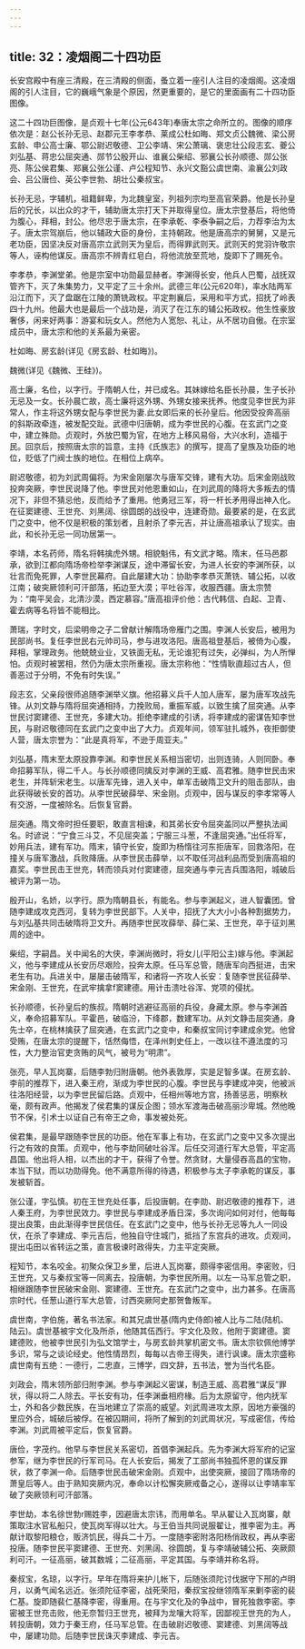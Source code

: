 ```yaml
---
---
---
```

title: 32：凌烟阁二十四功臣
---



长安宫殿中有座三清殿，在三清殿的侧面，蚤立着一座引人注目的凌烟阁。这凌烟阁的引人注目，它的巍峨气象是个原因，然更重要的，是它的里面画有二十四功臣图像。

这二十四功巨图像，是贞观十七年(公元643年)奉唐太宗之命所立的。图像的顺序依次是：赵公长孙无忌、赵郡元王李孝恭、莱成公杜如晦、郑文贞公魏微、梁公房玄龄、申公高士廉、鄂公尉迟敬德、卫公李靖、宋公萧璃、褒忠壮公段志玄、夔公刘弘基、蒋忠公屈突通、郧节公殷开山、谁襄公柴绍、邪襄公长孙顺德、郧公张亮、陈公侯君集、郑襄公张公谨、卢公程知节、永兴文豁公虞世南、渝襄公刘政会、吕公唐俭、英公李世勃、胡壮公秦叔宝。

长孙无忌，字辅机，祖籍鲜卑，为北魏皇室，列祖列宗均至高官荣爵。他是长孙皇后的兄长，以出众的才干，辅助唐太宗打天下并取得皇位。唐太宗登基后，将他倚为腹心，拜相，封公。他尽忠于唐太宗，在李承乾、李泰争嗣之后，力荐李治为太子。唐太宗驾崩后，他以辅政大臣的身份，主持朝政。他是唐高宗的舅舅，又是元老功臣，因坚决反对唐高宗立武则天为皇后，而得罪武则天。武则天的党羽许敬宗等人，诬构他谋反。唐高宗不辨青红皂白，将他流放至荒地，旋即下了赐死令。

李孝恭，李渊堂弟。他是宗室中功勋最显赫者。李渊得长安，他兵人巴蜀，战抚双管齐下，灭了朱集势力，又平定了三十余州。武德三年(公元620年)，率水陆两军沿江而下，灭了盘踞在江陵的萧铣政权。平定荆襄后，采用和平方式，招抚了岭表四十九州。他最大也是最后一个战功是，消灭了在江东的辅公拓政权。他生性豪放奢侈，闲来好两事：游宴和玩女人。然他为人宽恕、礼让，从不居功自傲。在宗室成员中，唐太宗和他的关系最为亲密。

杜如晦、房玄龄(详见《房玄龄、杜如晦》)。

魏微(详见《魏微、王硅》)。

高士廉，名俭，以字行。于隋朝人仕，并已成名。其妹嫁给名臣长孙晨，生子长孙无忌及一女。长孙晨亡故，高士廉将这外甥、外甥女接来抚养。他度见李世民为非常人，作主将这外甥女配与李世民为妻.此女即后来的长孙皇后。他因受投奔高丽的斜斯政牵连，被发配交趾。武德中归唐朝，成为李世民的心腹。在玄武门之变中，建立殊勋。贞观时，外放巴蜀为官，在地方上移风易俗，大兴水利，造福于民。回京后，按照唐太宗的旨意，主持《氏族志》的撰写，提高了皇族及功臣的地位，贬低了门阀士族的地位。在相位上病卒。

尉迟敬德，初为刘武周偏将。为宋金刚屡次与唐军交锋，建有大功。后宋金刚战败投奔突厥，李世民说降了他。李世民对他恩重如山，在刘武周的降将大多叛去的情况下，非但不猜忌他，反而给予了重用。他勇冠三军，将一杆长矛用得出神入化。在征窦建德、王世充、刘黑阔、徐圆朗的战役中，连建奇勋。最要紧的是，在玄武门之变中，他不仅是积极的策划者，且射杀了李元吉，并让唐高祖承认了现实。由此，和长孙无忌一同功居第一。

李靖，本名药师，隋名将韩擒虎外甥。相貌魁伟，有文武才略。隋末，任马邑郡承，欲到江都向隋场帝检举李渊谋反，途中滞留长安，为进人长安的李渊所获，以壮言而免死罪，人李世民幕府。自此屡建大功：协助李孝恭灭萧铣、辅公拓，以收江南；破突厥领利可汗部落，拓边至大漠；平吐谷浑，收服西疆。唐太宗赞为：“南平吴会，北清沙漠，西定慕容。”唐高祖评价他：古代韩信、白起、卫青、霍去病等名将皆不能相比。

萧瑞，字时文，后梁明帝之子二曾献计解隋场帝雁门之围。李渊人长安后，被用为民部尚书。复任李世民右元帅司马，参与进攻洛阳。唐高祖登基后，被倚为心腹，拜相，掌理政务。他兢兢业业，又铁面无私，无论谁犯有过失，必弹纠，为人所惮怕。贞观时被罢相，然仍为唐太宗所重视。唐太宗称他：“性情耿直超过古人，但善恶过于分明，不免有时失误。”

段志玄，父亲段很师追随李渊举义旗。他招募义兵千人加人唐军，屡为唐军攻战先锋。从刘文静与隋将屈突通相持，力挽败局，重振军威，以致生擒了屈突通。从李世民讨窦建德、王世充，多建大功。拒绝李建成的引诱，将李建成的密谋告知李世民，与尉迟敬德同在玄武门之变中出了大力。贞观年间，领军驻扎城外，夜拒御使人营，唐太宗誉为：“此是真将军，不逊于周亚夫。”

刘弘基，隋末至太原投靠李渊。和李世民关系相当密切，出则连骑，人则同卧。奉命招募军队，得二千人。与长孙顺德同擒反对李渊的王威、高君雅。随李世民击宋老生，并阵斩宋老生。以唐军先锋，进入关中，单军击破隋卫文升的阻击部队，由此获得破长安的首功。从李世民破薛举、宋金刚。贞观中，因与谋反的李孝常等人有交游，一度被除名。后恢复官爵。

屈突通。隋文帝时担任要职，敢直言相谏，和其弟长安令屈突盖同以严整执法闻名。时谚说：“宁食三斗艾，不见屈突盖；宁服三斗葱，不逢屈突通。”出任将军，妙用兵法，建有军功。隋末，镇守长安，旋即为杨惰往河东拒唐军，回救洛阳，在撞关与唐军激战，兵败降唐。从李世民击薛举，以不取任河战利品而受到唐高祖的嘉奖。李世民击王世充，转而领兵对付窦建德，屈突通与李元吉兵围洛阳，城破后被评为第一功。

殷开山，名娇，以字行。原为隋朝县长，有能名。参与李渊起义，进人智囊团。曾随李建成攻克西河，复转为李世民部下。人关中，招抚了大大小小各种割据势力，与刘弘基共同击破隋将卫文升。再随李世民攻薛举、薛仁呆、王世充，卒于征刘黑周的途中。

柴绍，字嗣昌。关中闻名的大侠，李渊尚微时，将女儿(平阳公主)嫁与他。李渊起义，他与李建成从长安历尽艰险，投奔太原。任马军总管，随唐军向西挺进，击宋老生有功。兵进关中，屡屡击破隋军，和诸将一齐攻人长安：复随李世民征薛举、宋金刚、王世充，在武牢擒拿f窦建德。用计击溃吐谷浑、党项的侵扰。

长孙顺德，长孙皇后的族叔。隋朝时逃避征高丽的兵役，身藏太原。参与李渊首义，奉命招募军队。平霍邑，破临汾，下绛郡，数建军功。从刘文静击屈突通，身先士卒，在桃林擒获了屈突通，在玄武门之变中，和秦叔宝同讨李建成余党。他曾受贿，在唐太宗的提醒下，恬然侮悟，在泽州刺史任上，一改以往不遵法度的习性，大力整治官吏贪贿的风气，被号为“明肃”。

张亮，早人瓦岗寨，后随李勃归附唐朝。他外表敦厚，实是足智多谋。在房玄龄、李前的推荐下，进入秦王府，渐成为李世民的心腹。李世民与李建成冲突，他被派往洛阳经营，以为李世民留后路。贞观中，任相州等地方宫，扬善惩恶，明察秋毫，颇有政声。他揭发了侯君集的谋反企图；领水军渡海击破高丽沙卑城。然他晚节不保，引术士以证自己有帝王之命，事发被处死。

侯君集，是最早跟随李世民的功臣。他在军事上有功，在玄武门之变中又多次提出行之有效的良策。贞观中，他与李劫同破吐谷浑。后任交河道行军大总管，平定高昌国。他出将人相，以杰出的才干，获得了令誉。然贪财，大量侵吞高昌的宝物，本当下狱，而以功勋得免。他不满意所得的待遇，积极参与太子李承乾的谋反，事发被斩首。

张公谨，字弘慎。初在王世充处任事，后投唐朝。在李勋、尉迟敬德的推荐下，进人秦王府，为李世民效力。李世民与李建成矛盾日深，多次询问如何对付，他每每提出良策，由此渐得李世民信任。在玄武门之变中，他与长孙无忌等九人一同设伏，在杀了李建成、李元吉后，他独自守住城门，抵挡了东宫兵的进攻。贞观间，提出屯田以省转运之策，直言极谏时政得失，力主平定突厥。

程知节，本名咬金。初聚众保卫乡里，后进人瓦岗寨，颇得李密信用。李密败，归王世充，又与秦叔宝等一同离去，投唐朝，为李世民所用。以左一马军总管之职，相继跟随李世民破宋金刚、窦建德、王世充。在玄武门之变中，出力甚多。在唐高宗时代，任葱山道行军大总管，讨西突厥阿史那贺鲁叛军。

虞世南，字伯施，著名书法家。和其兄虞世基(隋内史侍郎)被人比与二陆(陆机、陆云)。虞世基被宇文化及所杀，他随其伍西行。宇文化及败，他附于窦建德。窦建德败，他被李世民引为弘文馆学士，与房玄龄共掌机密文书。唐太宗钦佩他博学多识，常与之谈论经史。他性情昂烈，每每以古帝王得失，进行讽谏。唐太宗盛称虞世南有五绝：一德行，二忠直，三博学，四文辞，五书法，誉为当代名臣。

刘政会，隋末领所部归附李渊。参与李渊起义密谋，制造王威、高君雅“谋反”罪状，得以将二人除去。平长安有功，任李渊垂相府椽。后为太原留守，他内抚军士，外和各少数民族，在当地建立了崇高的威望。刘武周进攻太原，因地方豪强的里应外合，城破后被俘。在被囚期间，将所了解到的刘武周状况，写成密信，传给李渊。刘武周被平定后，恢复官爵。

唐俭，字茂约。他早与李世民关系密切，首倡李渊起兵。先为李渊大将军府的记室参军，继为李世民的行军司马。在人长安后，揭发了工部尚书独孤怀恩的谋反罪状，救了李渊一命。后随李世民击破宋金刚。贞观中，出使突厥，接回了隋场帝的萧皇后等人。由于熟知突厥内况，奉命以计松懈突厥戒备之心，遂得以让李靖率军破了突厥领利可汗部落。

李世劫，本名徐世勃r赐姓李，因避唐太宗讳，而用单名。早从翟让入瓦岗寨，献策取注水官私船只，使瓦岗军得以壮大。与王伯当共同说服翟让，推李密为主。再献计取黎阳粮仓，贩济饥民，得兵二十万。一度随李密附洛阳杨俏政权，再从李密投唐。随李世民平窦建德、王世充、刘黑阔、徐圆朗，复与李靖破辅公拓、突厥颇利可汗。一征高丽，破其数城；二征高丽，平定其国。与李靖并称名将。

秦叔宝，名琼，以字行。早年在隋将来护儿帐下，后随张须陀讨伐据守下邢的卢明月，以勇气闻名远近。张须陀征李密，战死荣阳，秦叔宝投继领隋军来剿李密的裴仁基。旋即随裴仁基降李密，得重用。在与宇文化及的争战中，冒死独救李密。李密被王世充击败，他无奈暂归王世充，被拜为龙嚷大将军，因鄙视王世充的为人，转投唐朝，效力于秦王府，任马军总管。在击破尉迟敬德、窦建德、刘黑阔等战中，屡建功勋。后随李世民诛灭李建成、李元吉。